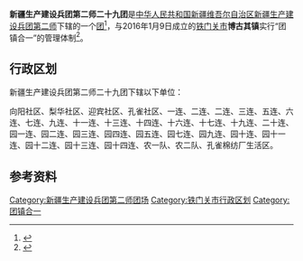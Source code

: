 {{中国乡级行政区
|行政区全称           = 新疆生产建设兵团第二师二十九团<br>铁门关市博古其镇
|上级行政区           = [[新疆生产建设兵团第二师|新疆生产建设兵团第二师]]<br>[[新疆维吾尔自治区|新疆维吾尔自治区]][[铁门关市|铁门关市]]
|行政区类别           = [[團_(軍隊)|团]]
}}

'''新疆生产建设兵团第二师二十九团'''是[[中华人民共和国|中华人民共和国]][[新疆维吾尔自治区|新疆维吾尔自治区]][[新疆生产建设兵团|新疆生产建设兵团]][[新疆生产建设兵团第二师|第二师]]下辖的一个[[團_(軍隊)|团]]<ref>{{Cite journal|title=新疆生产建设兵团分布图|author=新疆生产建设兵团年鉴编辑委员会|journal=兵团年鉴|publisher=新疆生产建设兵团年鉴社|doi=10.42437/y.cnki.yxjsc.2021.000007|year=2020|location=乌鲁木齐|page=7-8|issn=1671-3338}}</ref>，与2016年1月9日成立的[[铁门关市|铁门关市]]'''博古其镇'''实行“团镇合一”的管理体制<ref>{{cite web|title=新疆铁门关市博古其镇揭牌成立|url=http://xj.people.com.cn/n2/2016/0229/c188523-27831293.html|date=2016-02-29|website=人民网-新疆频道}}{{Dead link}}</ref>。

== 行政区划 ==
新疆生产建设兵团第二师二十九团下辖以下单位：

向阳社区、梨华社区、迎宾社区、孔雀社区、一连、二连、二连、三连、五连、六连、七连、九连、十一连、十三连、十四连、十六连、十七连、十九连、二十连、园一连、园二连、园三连、园四连、园五连、园七连、园九连、园十连、园十一连、园十二连、园十三连、园十四连、农一队、农二队、孔雀棉纺厂生活区。

== 参考资料 ==
{{reflist}}

{{新疆行政区划小作品}}
{{铁门关市行政区划}}
{{新疆生产建设兵团第二师}}
{{DEFAULTSORT:29}}
[[Category:新疆生产建设兵团第二师团场|Category:新疆生产建设兵团第二师团场]]
[[Category:铁门关市行政区划|Category:铁门关市行政区划]]
[[Category:团镇合一|Category:团镇合一]]